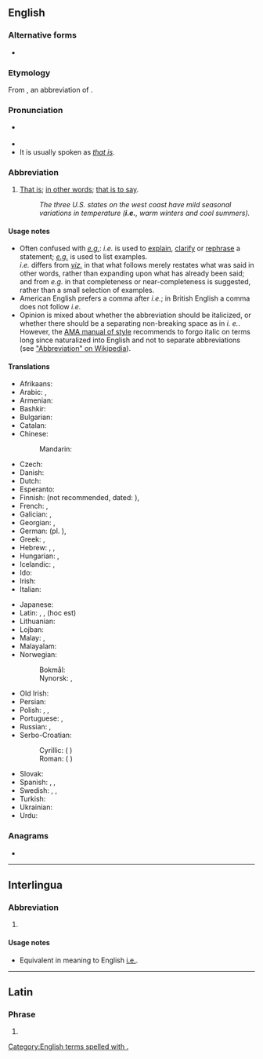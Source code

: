 {{also|Appendix:Variations of "ie"}}
==English==

===Alternative forms===
* {{l|en|i. e.}}

===Etymology===
From {{etyl|la|en}} {{m|la|i. e.}}, an abbreviation of {{m|la|id est||it is}}.

===Pronunciation===
* {{a|RP|US}} {{IPA|/ˌaɪˈiː/|lang=en}}
* {{audio|en-us-i.e..ogg|Audio (US)|lang=en}}
* It is usually spoken as ''[[that is]]''.

===Abbreviation===
{{rfc-header|Abbreviation}}
{{head|en|abbreviation}}

# {{lb|en|[[initialism]]}} [[that is|That is]]; [[in other words]]; [[that is to say]].
#: ''The three U.S. states on the west coast have mild seasonal variations in temperature ('''i.e.''', warm winters and cool summers).''

====Usage notes====
* Often confused with ''[[e.g.]]'': ''i.e.'' is used to [[explain]], [[clarify]] or [[rephrase]] a statement; ''[[e.g.]]'' is used to list examples.<br /> ''i.e.'' differs from ''[[viz.]]'' in that what follows merely restates what was said in other words, rather than expanding upon what has already been said; and from ''e.g.'' in that completeness or near-completeness is suggested, rather than a small selection of examples.
* American English prefers a comma after ''i.e.''; in British English a comma does not follow ''i.e.''
* Opinion is mixed about whether the abbreviation should be italicized, or whether there should be a separating non-breaking space as in ''i.&nbsp;e.''. However, the [[wikipedia:AMA Manual of Style|AMA manual of style]] recommends to forgo italic on terms long since naturalized into English and not to separate abbreviations (see [[wikipedia:Abbreviation|"Abbreviation" on Wikipedia]]).

====Translations====
{{trans-top|that is}}
* Afrikaans: {{t|af|d.w.s.}}
* Arabic: {{t+|ar|أَيْ}}, {{t|ar|يَعْنِي}}
* Armenian: {{t+|hy|այսինքն}}
* Bashkir: {{t|ba|йәғни|sc=Cyrl}}
* Bulgarian: {{t|bg|т.е.|sc=Cyrl}}
* Catalan: {{t|ca|és a dir}}
* Chinese:
*: Mandarin: {{t+|cmn|也就是|sc=Hani}}
* Czech: {{t+|cs|tj.}}
* Danish: {{t+|da|dvs.}}
* Dutch: {{t+|nl|d.w.z.}}
* Esperanto: {{t|eo|t.e.}}
* Finnish: {{t+|fi|eli}} (not recommended, dated: {{t+|fi|l.}}), {{t+|fi|ts.}}
* French: {{t+|fr|c.-à-d.}}, {{t+|fr|c'est-à-dire}}
* Galician: {{t+|gl|é dicir}}, {{t|gl|ou sexa}}
* Georgian: {{t|ka|ესე იგი}}, {{t|ka|ე.ი.}}
* German: {{t+|de|d. i.}} (pl. {{t|de|d. s.}}), {{t+|de|d. h.}}
* Greek: {{t+|el|δηλ.}}, {{t+|el|δηλαδή}}
* Hebrew: {{t|he|דהיינו|tr=deháinu}}, {{t|he|כלומר|tr=klomár}}, {{t|he|זאת אומרת|tr=zót oméret}}
* Hungarian: {{t+|hu|azaz}}, {{t+|hu|ill.}}
* Icelandic: {{t+|is|þ.e.}} <!-- [[það]] [[er]] -->, {{t+|is|þ.e.a.s.}} <!-- [[það]] [[er]] [[að]] [[segja]] -->
* Ido: {{t+|io|t.e.}}
* Irish: {{t|ga|.i.}}<!-- {{qualifier|{{t|ga|eadhon}}}} -->
* Italian: {{t+|it|cioè}}
{{trans-mid}}
* Japanese: {{t+|ja|すなわち|tr=sunawachi|sc=Jpan}}
* Latin: {{t|la|i. e.}}, {{t|la|sc.}}, {{t|la|h. e.}} (hoc est)
* Lithuanian: {{t|lt|t.y.}} {{qualifier|initialism}}
* Lojban: {{t|jbo|va'i}}
* Malay: {{t|ms|iaitu}}, {{t|ms|yakni}}
* Malayalam: {{t|ml|അതായത്|sc=Mlym}}
* Norwegian:
*: Bokmål: {{t+|nb|dvs.}}
*: Nynorsk: {{t|nn|d.e.}}, {{t|nn|dvs.}}
* Old Irish: {{t|sga|.i.}}
* Persian: {{t+|fa|یعنی|tr=ya'ni|sc=fa-Arab}}
* Polish: {{t+|pl|tzn.}}, {{t+|pl|tj.}}, {{t+|pl|czyli}}
* Portuguese: {{t+|pt|isto é}}, {{t+|pt|ou seja}}
* Russian: {{t+|ru|т. е.}}, {{t+|ru|то́ есть|sc=Cyrl}}
* Serbo-Croatian:
*: Cyrillic: {{t|sh|тј.|sc=Cyrl}} ({{l|sh|то}} {{l|sh|јест}})
*: Roman: {{t|sh|tj.}} ({{l|sh|tȏ}} {{l|sh|jȅst}})
* Slovak: {{t|sk|čiže}}
* Spanish: {{t+|es|es decir}}, {{t|es|a saber}}, {{t|es|o sea}}
* Swedish: {{t+|sv|dvs}}, {{t+|sv|d v s}}, {{t+|sv|d.v.s.}}
* Turkish: {{t+|tr|yani}}
* Ukrainian: {{t+|uk|то́бто|sc=Cyrl}}
* Urdu: {{t|ur|يعني|sc=ur-Arab}}
{{trans-bottom}}

===Anagrams===
* {{anagrams|en|EI}}

[[Category:English terms spelled with .]]

----

==Interlingua==

===Abbreviation===
{{rfc-header|Abbreviation}}
{{head|ia|abbreviation}}

# {{abbreviation of|isto es|lang=ia}}

====Usage notes====
* Equivalent in meaning to English [[#English|i.e.]].

----

==Latin==

===Phrase===
{{head|la|phrase}}

# {{alternative form of|i. e.|lang=la}}